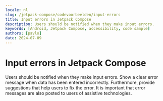 ```yaml
---
locale: nl
slug: /jetpack-compose/codevoorbeelden/input-errors
title: Input errors in Jetpack Compose
description: Users should be notified when they make input errors.
keywords: [Android, Jetpack Compose, accessibility, code sample]
authors: [pavlo]
date: 2024-07-09
---
```


# Input errors in Jetpack Compose

Users should be notified when they make input errors. Show a clear error message when data has been entered incorrectly. Furthermore, provide suggestions that help users to fix the error. It is important that error messages are also posted to users of assistive technologies.

<CodeSample id="input-errors" framework="jetpack-compose" locale="nl"/>
